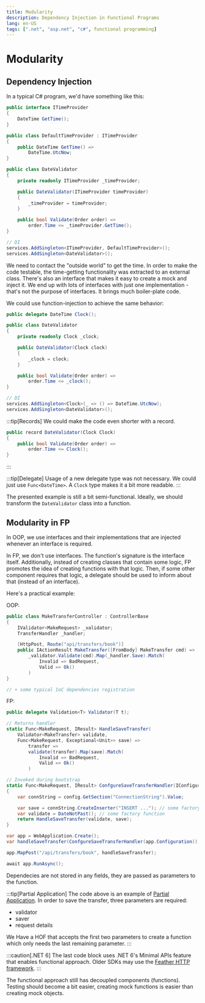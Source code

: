 ```yaml
---
title: Modularity
description: Dependency Injection in Functional Programs
lang: en-US
tags: [".net", "asp.net", "c#", functional programming]
---
```



# Modularity

## Dependency Injection

In a typical C# program, we'd have something like this:

```csharp
public interface ITimeProvider
{
    DateTime GetTime();
}

public class DefaultTimeProvider : ITimeProvider
{
    public DateTime GetTime() =>
        DateTime.UtcNow;
}

public class DateValidator
{
    private readonly ITimeProvider _timeProvider;

    public DateValidator(ITimeProvider timeProvider)
    {
        _timeProvider = timeProvider;
    }

    public bool Validate(Order order) =>
        order.Time <= _timeProvider.GetTime();
}

// DI
services.AddSingleton<ITimeProvider, DefaultTimeProvider>();
services.AddSingleton<DateValidator>();
```

We need to contact the "outside world" to get the time. In order to make the
code testable, the time-getting functionality was extracted to an external
class. There's also an interface that makes it easy to create a mock and inject
it. We end up with lots of interfaces with just one implementation - that's
not the purpose of interfaces. It brings much boiler-plate code.

We could use function-injection to achieve the same behavior:

```csharp
public delegate DateTime Clock();

public class DateValidator
{
    private readonly Clock _clock;

    public DateValidator(Clock clock)
    {
        _clock = clock;
    }

    public bool Validate(Order order) =>
        order.Time <= _clock();
}

// DI
services.AddSingleton<Clock>(_ => () => DateTime.UtcNow);
services.AddSingleton<DateValidator>();
```

:::tip[Records]
We could make the code even shorter with a record.

```csharp
public record DateValidator(Clock Clock)
{
    public bool Validate(Order order) =>
        order.Time <= Clock();
}
```
:::

:::tip[Delegate]
Usage of a new delegate type was not necessary. We could just use
`Func<DateTime>`. A `Clock` type makes it a bit more readable.
:::

The presented example is still a bit semi-functional. Ideally, we should
transform the `DateValidator` class into a function.

## Modularity in FP

In OOP, we use interfaces and their implementations that are injected whenever
an interface is required.

In FP, we don't use interfaces. The function's signature is the interface
itself. Additionally, instead of creating classes that contain some logic, FP
promotes the idea of creating functions with that logic. Then, if some other
component requires that logic, a delegate should be used to inform about that
(instead of an interface).

Here's a practical example:

OOP:

```csharp
public class MakeTransferController : ControllerBase
{
    IValidator<MakeRequest> _validator;
    TransferHandler _handler;

    [HttpPost, Route("api/transfers/book")]
    public IActionResult MakeTransfer([FromBody] MakeTransfer cmd) =>
        _validator.Validate(cmd).Map(_handler.Save).Match(
            Invalid => BadRequest,
            Valid => Ok()
        )
}

// + some typical IoC dependencies registration
```

FP:

```csharp
public delegate Validation<T> Validator(T t);

// Returns handler
static Func<MakeRequest, IResult> HandleSaveTransfer(
    Validator<MakeTransfer> validate,
    Func<MakeRequest, Exceptional<Unit>> save) =>
        transfer =>
        validate(transfer).Map(save).Match(
            Invalid => BadRequest,
            Valid => Ok()
        )

// Invoked during bootstrap
static Func<MakeRequest, IResult> ConfgureSaveTransferHandler(IConfiguration config)
{
    var connString = config.GetSection("ConnectionString").Value;

    var save = connString.CreateInserter("INSERT ..."); // some factory function
    var validate = DateNotPast(); // some factory function
    return HandleSaveTransfer(validate, save);
}
```

```csharp
var app = WebApplication.Create();
var handleSaveTransfer(ConfgureSaveTransferHandler(app.Configuration));

app.MapPost("/api/transfers/book", handleSaveTransfer);

await app.RunAsync();
```

Dependecies are not stored in any fields, they are passed as parameters to the
function.

:::tip[Partial Application]
The code above is an example of [Partial
Application](/programming/functional-programming/partial-application/). In order
to save the transfer, three parameters are required:
- validator
- saver
- request details

We Have a HOF that accepts the first two parameters to create a function which
only needs the last remaining parameter.
:::

:::caution[.NET 6]
The last code block uses .NET 6's Minimal APIs feature that enables functional
approach. Older SDKs may use the [Feather HTTP
framework](https://github.com/featherhttp/framework).
:::

The functional approach still has decoupled components (functions). Testing
should become a bit easier, creating mock functions is easier than creating mock
objects.
